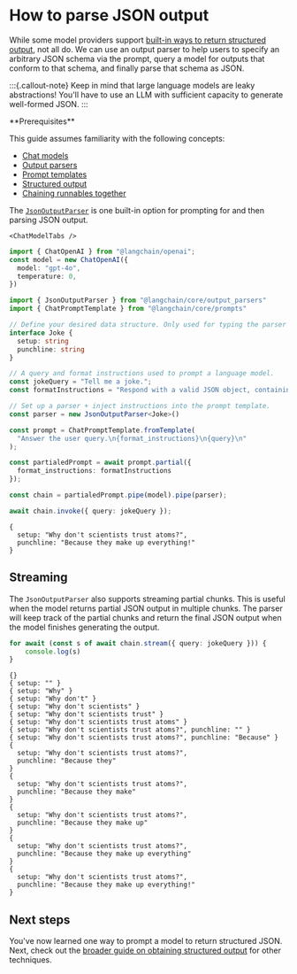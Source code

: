 # How to parse JSON output

While some model providers support [built-in ways to return structured output](/oss/python/how-to/structured_output), not all do. We can use an output parser to help users to specify an arbitrary JSON schema via the prompt, query a model for outputs that conform to that schema, and finally parse that schema as JSON.

:::{.callout-note}
Keep in mind that large language models are leaky abstractions! You'll have to use an LLM with sufficient capacity to generate well-formed JSON.
:::

<Info>
**Prerequisites**


This guide assumes familiarity with the following concepts:

- [Chat models](/oss/python/concepts/chat_models)
- [Output parsers](/oss/python/concepts/output_parsers)
- [Prompt templates](/oss/python/concepts/prompt_templates)
- [Structured output](/oss/python/how-to/structured_output)
- [Chaining runnables together](/oss/python/how-to/sequence/)

</Info>

The [`JsonOutputParser`](https://api.js.langchain.com/classes/langchain_core.output_parsers.JsonOutputParser.html) is one built-in option for prompting for and then parsing JSON output.

```{=mdx}
<ChatModelTabs />
```
```typescript
import { ChatOpenAI } from "@langchain/openai";
const model = new ChatOpenAI({
  model: "gpt-4o",
  temperature: 0,
})

import { JsonOutputParser } from "@langchain/core/output_parsers"
import { ChatPromptTemplate } from "@langchain/core/prompts"

// Define your desired data structure. Only used for typing the parser output.
interface Joke {
  setup: string
  punchline: string
}

// A query and format instructions used to prompt a language model.
const jokeQuery = "Tell me a joke.";
const formatInstructions = "Respond with a valid JSON object, containing two fields: 'setup' and 'punchline'."

// Set up a parser + inject instructions into the prompt template.
const parser = new JsonOutputParser<Joke>()

const prompt = ChatPromptTemplate.fromTemplate(
  "Answer the user query.\n{format_instructions}\n{query}\n"
);

const partialedPrompt = await prompt.partial({
  format_instructions: formatInstructions
});

const chain = partialedPrompt.pipe(model).pipe(parser);

await chain.invoke({ query: jokeQuery });
```



```output
{
  setup: "Why don't scientists trust atoms?",
  punchline: "Because they make up everything!"
}
```


## Streaming

The `JsonOutputParser` also supports streaming partial chunks. This is useful when the model returns partial JSON output in multiple chunks. The parser will keep track of the partial chunks and return the final JSON output when the model finishes generating the output.


```typescript
for await (const s of await chain.stream({ query: jokeQuery })) {
    console.log(s)
}
```
```output
{}
{ setup: "" }
{ setup: "Why" }
{ setup: "Why don't" }
{ setup: "Why don't scientists" }
{ setup: "Why don't scientists trust" }
{ setup: "Why don't scientists trust atoms" }
{ setup: "Why don't scientists trust atoms?", punchline: "" }
{ setup: "Why don't scientists trust atoms?", punchline: "Because" }
{
  setup: "Why don't scientists trust atoms?",
  punchline: "Because they"
}
{
  setup: "Why don't scientists trust atoms?",
  punchline: "Because they make"
}
{
  setup: "Why don't scientists trust atoms?",
  punchline: "Because they make up"
}
{
  setup: "Why don't scientists trust atoms?",
  punchline: "Because they make up everything"
}
{
  setup: "Why don't scientists trust atoms?",
  punchline: "Because they make up everything!"
}
```
## Next steps

You've now learned one way to prompt a model to return structured JSON. Next, check out the [broader guide on obtaining structured output](/oss/python/how-to/structured_output) for other techniques.
